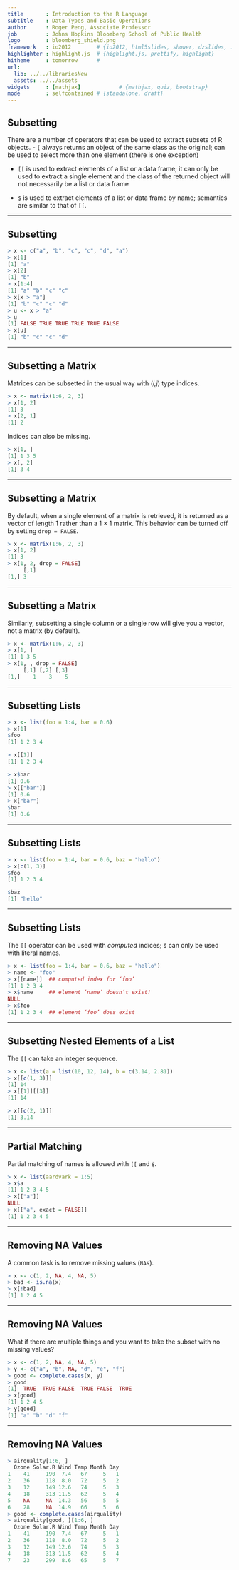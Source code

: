 ```yaml
---
title       : Introduction to the R Language
subtitle    : Data Types and Basic Operations
author      : Roger Peng, Associate Professor
job         : Johns Hopkins Bloomberg School of Public Health
logo        : bloomberg_shield.png
framework   : io2012        # {io2012, html5slides, shower, dzslides, ...}
highlighter : highlight.js  # {highlight.js, prettify, highlight}
hitheme     : tomorrow      # 
url:
  lib: ../../librariesNew
  assets: ../../assets
widgets     : [mathjax]            # {mathjax, quiz, bootstrap}
mode        : selfcontained # {standalone, draft}
---
```


## Subsetting

There are a number of operators that can be used to extract subsets of R objects.
- `[` always returns an object of the same class as the original; can be used to select more than one element (there is one exception)

- `[[` is used to extract elements of a list or a data frame; it can only be used to extract a single element and the class of the returned object will not necessarily be a list or data frame

- `$` is used to extract elements of a list or data frame by name; semantics are similar to that of `[[`.

---

## Subsetting

```r
> x <- c("a", "b", "c", "c", "d", "a")
> x[1]
[1] "a"
> x[2]
[1] "b"
> x[1:4]
[1] "a" "b" "c" "c"
> x[x > "a"]
[1] "b" "c" "c" "d"
> u <- x > "a"
> u
[1] FALSE TRUE TRUE TRUE TRUE FALSE 
> x[u]
[1] "b" "c" "c" "d"
```

---

## Subsetting a Matrix

Matrices can be subsetted in the usual way with (_i,j_) type indices.

```r
> x <- matrix(1:6, 2, 3)
> x[1, 2]
[1] 3
> x[2, 1]
[1] 2
```

Indices can also be missing.

```r
> x[1, ]
[1] 1 3 5
> x[, 2]
[1] 3 4
```

---

## Subsetting a Matrix

By default, when a single element of a matrix is retrieved, it is returned as a vector of length 1 rather than a 1 × 1 matrix. This behavior can be turned off by setting `drop = FALSE`.

```r
> x <- matrix(1:6, 2, 3)
> x[1, 2]
[1] 3
> x[1, 2, drop = FALSE]
     [,1]
[1,] 3
```

---

## Subsetting a Matrix

Similarly, subsetting a single column or a single row will give you a vector, not a matrix (by default).

```r
> x <- matrix(1:6, 2, 3)
> x[1, ]
[1] 1 3 5
> x[1, , drop = FALSE]
     [,1] [,2] [,3]
[1,]    1    3    5
```

---

## Subsetting Lists

```r
> x <- list(foo = 1:4, bar = 0.6)
> x[1]
$foo
[1] 1 2 3 4

> x[[1]]
[1] 1 2 3 4

> x$bar
[1] 0.6
> x[["bar"]]
[1] 0.6
> x["bar"]
$bar
[1] 0.6
```

---

## Subsetting Lists

```r
> x <- list(foo = 1:4, bar = 0.6, baz = "hello")
> x[c(1, 3)]
$foo
[1] 1 2 3 4

$baz
[1] "hello"
```

---

## Subsetting Lists

The `[[` operator can be used with _computed_ indices; `$` can only be used with literal names.

```r
> x <- list(foo = 1:4, bar = 0.6, baz = "hello")
> name <- "foo"
> x[[name]]  ## computed index for ‘foo’
[1] 1 2 3 4
> x$name     ## element ‘name’ doesn’t exist!
NULL
> x$foo
[1] 1 2 3 4  ## element ‘foo’ does exist
```

---

## Subsetting Nested Elements of a List

The `[[` can take an integer sequence.

```r
> x <- list(a = list(10, 12, 14), b = c(3.14, 2.81))
> x[[c(1, 3)]]
[1] 14
> x[[1]][[3]]
[1] 14

> x[[c(2, 1)]]
[1] 3.14
```

---

## Partial Matching

Partial matching of names is allowed with `[[` and `$`.

```r
> x <- list(aardvark = 1:5)
> x$a
[1] 1 2 3 4 5
> x[["a"]]
NULL
> x[["a", exact = FALSE]]
[1] 1 2 3 4 5
```

---

## Removing NA Values

A common task is to remove missing values (`NA`s).

```r
> x <- c(1, 2, NA, 4, NA, 5)
> bad <- is.na(x)
> x[!bad]
[1] 1 2 4 5
```

---

## Removing NA Values

What if there are multiple things and you want to take the subset with no missing values?

```r
> x <- c(1, 2, NA, 4, NA, 5)
> y <- c("a", "b", NA, "d", "e", "f")
> good <- complete.cases(x, y)
> good
[1]  TRUE  TRUE FALSE  TRUE FALSE  TRUE
> x[good]
[1] 1 2 4 5
> y[good]
[1] "a" "b" "d" "f"
```

---

## Removing NA Values

```r
> airquality[1:6, ]
  Ozone Solar.R Wind Temp Month Day
1    41     190  7.4   67     5   1
2    36     118  8.0   72     5   2
3    12     149 12.6   74     5   3
4    18     313 11.5   62     5   4
5    NA     NA  14.3   56     5   5
6    28     NA  14.9   66     5   6
> good <- complete.cases(airquality)
> airquality[good, ][1:6, ]
  Ozone Solar.R Wind Temp Month Day
1    41     190  7.4   67     5   1
2    36     118  8.0   72     5   2
3    12     149 12.6   74     5   3
4    18     313 11.5   62     5   4
7    23     299  8.6   65     5   7
```
